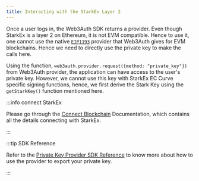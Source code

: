 ```yaml
---
title: Interacting with the StarkEx Layer 2
---
```


Once a user logs in, the Web3Auth SDK returns a provider. Even though StarkEx is a layer 2 on Ethereum, it is not EVM compatible. Hence to use it, one
cannot use the native [`EIP1193`](https://eips.ethereum.org/EIPS/eip-1193) provider that Web3Auth gives for EVM blockchains. Hence we need to directly
use the private key to make the calls here.

Using the function, `web3auth.provider.request({method: "private_key"})` from Web3Auth provider, the application can have access to the user's private
key. However, we cannot use this key with StarkEx EC Curve specific signing functions, hence, we first derive the Stark Key using the `getStarkKey()`
function mentioned here.

:::info connect StarkEx

Please go through the [Connect Blockchain](/connect-blockchain/starkex) Documentation, which contains all the details connecting with StarkEx.

:::

:::tip SDK Reference

Refer to the [Private Key Provider SDK Reference](https://docs.web3auth.io/sdk/helper-sdks/providers/common) to know more about how to use the
provider to export your private key.

:::
